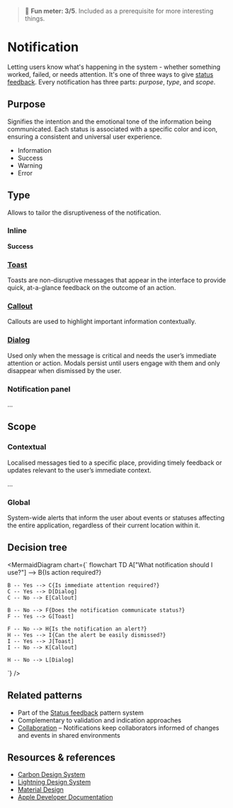 
<Meta title="Patterns/Notification*" />

> 🙂 **Fun meter: 3/5**. Included as a prerequisite for more interesting things.

# Notification

Letting users know what's happening in the system - whether something worked, failed, or needs attention.
It's one of three ways to give [status feedback](../?path=/docs/patterns-status-feedback--docs). Every notification has three parts: _purpose_, _type_, and _scope_.

## Purpose

Signifies the intention and the emotional tone of the information being communicated. Each status is associated with a specific color and icon, ensuring a consistent and universal user experience.

- Information
- Success
- Warning
- Error

## Type

Allows to tailor the disruptiveness of the notification.

### Inline

<strong className="success flex"><iconify-icon className="icon" icon="ph:check-circle-fill"></iconify-icon>Success</strong>

### [Toast](../?path=/docs/primitives-toast--docs)

Toasts are non-disruptive messages that appear in the interface to provide quick, at-a-glance feedback on the outcome of an action.

<Story of={Toast} />

### [Callout](../?path=/docs/primitives-callout--docs)

Callouts are used to highlight important information contextually.

<Story of={Callout} />

### [Dialog](../?path=/docs/components-dialog--docs)

Used only when the message is critical and needs the user’s immediate attention or action. Modals persist until users engage with them and only disappear when dismissed by the user.

<Story of={Dialog} />

### Notification panel

...

## Scope

### Contextual

Localised messages tied to a specific place, providing timely feedback or updates relevant to the user’s immediate context.

...

### Global

System-wide alerts that inform the user about events or statuses affecting the entire application, regardless of their current location within it.

## Decision tree

<MermaidDiagram chart={`
flowchart TD
    A["What notification should I use?"] --> B{Is action required?}

    B -- Yes --> C{Is immediate attention required?}
    C -- Yes --> D[Dialog]
    C -- No --> E[Callout]

    B -- No --> F{Does the notification communicate status?}
    F -- Yes --> G[Toast]

    F -- No --> H{Is the notification an alert?}
    H -- Yes --> I{Can the alert be easily dismissed?}
    I -- Yes --> J[Toast]
    I -- No --> K[Callout]

    H -- No --> L[Dialog]
`} />

## Related patterns

- Part of the [Status feedback](../?path=/docs/patterns-status-feedback--docs) pattern system
- Complementary to validation and indication approaches
- [Collaboration](../?path=/docs/patterns-collaboration--docs) – Notifications keep collaborators informed of changes and events in shared environments

## Resources & references

- [Carbon Design System](https://carbondesignsystem.com/patterns/notification-pattern/)
- [Lightning Design System](https://www.lightningdesignsystem.com/2e1ef8501/p/56c792-notifications)
- [Material Design](https://m3.material.io/foundations/content-design/notifications)
- [Apple Developer Documentation](https://developer.apple.com/design/human-interface-guidelines/notifications)

